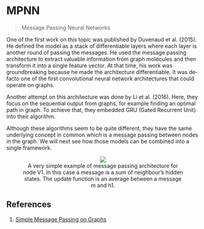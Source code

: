 # MPNN

> Message Passing Neural Networks

One of the first work on this topic was published by Duvenaud et al. (2015). He defined the model as a stack of differentiable layers where each layer is another round of passing the messages. He used the message passing architecture to extract valuable information from graph molecules and then transform it into a single feature vector. At that time, his work was groundbreaking because he made the architecture differentiable. It was de-facto one of the first convolutional neural network architectures that could operate on graphs.

Another attempt on this architecture was done by Li et al. (2016). Here, they focus on the sequential output from graphs, for example finding an optimal path in graph. To achieve that, they embedded GRU (Gated Recurrent Unit) into their algorithm.

Although these algorithms seem to be quite different, they have the same underlying concept in common which is a message passing between nodes in the graph. We will next see how those models can be combined into a single framework.

<figure><p><center><img src='https://github.com/recohut/graph-embeddings/raw/3ae14e9b7e26389dede9d33d96465a674b8acd21/docs/_images/L883045_1.png'/><figcaption>A very simple example of message passing architecture for node V1. In this case a message is a sum of neighbour’s hidden states. The update function is an average between a message m and h1.</figcaption></figure></center></p>

## References
1. [Simple Message Passing on Graphs](https://youtu.be/ijmxpItkRjc)